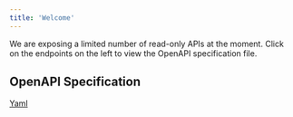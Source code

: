 ```yaml
---
title: 'Welcome'
---
```


We are exposing a limited number of read-only APIs at the moment. Click on the endpoints on the left to view the OpenAPI specification file.

## OpenAPI Specification
[Yaml](/api-reference/openapi.yaml)
